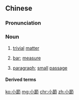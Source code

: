 {{also|小节}}
==Chinese==
{{zh-forms|s=小节}}

===Pronunciation===
{{zh-pron
|m=xiǎojié
|c=siu2 zit3
|mn=sió-chiat/qz,xm,zz:sió-chat
|cat=n
}}

===Noun===
{{zh-noun}}

# [[trivial]] [[matter]]
# {{lb|zh|music}} [[bar]]; [[measure]]
# [[paragraph]]; [[small]] [[passage]]
{{attention|zh|more definitions needed}}

====Derived terms====
{{zh-der|小節線|不修小節|不守小節|不完全小節|不拘小節|小節目}}

[[ko:小節]]
[[mg:小節]]
[[chr:小節]]
[[zh:小節]]